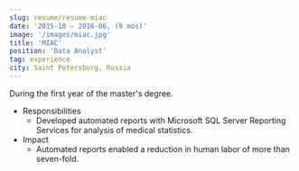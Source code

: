 ```yaml
---
slug: resume/resume-miac
date: '2015-10 – 2016-06, (9 mos)'
image: '/images/miac.jpg'
title: 'MIAC'
position: 'Data Analyst'
tag: experience
city: Saint Petersburg, Russia
---
```

During the first year of the master's degree.

* Responsibilities
    * Developed automated reports with Microsoft SQL Server Reporting Services for analysis of medical statistics.
* Impact
    * Automated reports enabled a reduction in human labor of more than seven-fold.

